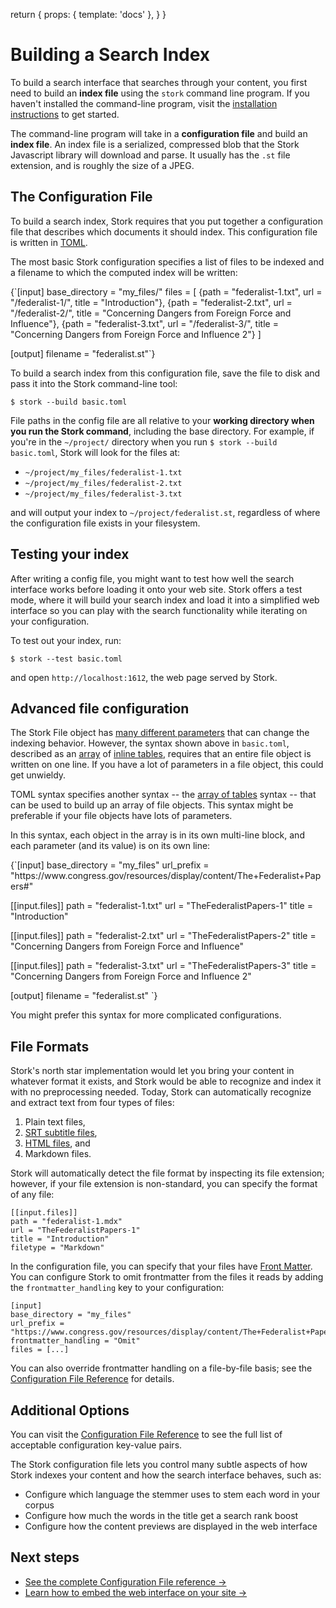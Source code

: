  return {
    props: { template: 'docs' },
  }
}

# Building a Search Index

To build a search interface that searches through your content, you first need to build an **index file** using the `stork` command line program. If you haven't installed the command-line program, visit the [installation instructions](/docs/install) to get started.

The command-line program will take in a **configuration file** and build an **index file**. An index file is a serialized, compressed blob that the Stork Javascript library will download and parse. It usually has the `.st` file extension, and is roughly the size of a JPEG.

## The Configuration File

To build a search index, Stork requires that you put together a configuration file that describes which documents it should index. This configuration file is written in [TOML](https://toml.io/).

The most basic Stork configuration specifies a list of files to be indexed and a filename to which the computed index will be written:

<Wide>
  <Codeblock filename="basic.toml">
    {`[input]
base_directory = "my_files/"
files = [
    {path = "federalist-1.txt", url = "/federalist-1/", title = "Introduction"},
    {path = "federalist-2.txt", url = "/federalist-2/", title = "Concerning Dangers from Foreign Force and Influence"},
    {path = "federalist-3.txt", url = "/federalist-3/", title = "Concerning Dangers from Foreign Force and Influence 2"}
]
 
[output]
filename = "federalist.st"`}
  </Codeblock>
</Wide>

To build a search index from this configuration file, save the file to disk and pass it into the Stork command-line tool:

```
$ stork --build basic.toml
```



File paths in the config file are all relative to your **working directory when you run the Stork command**, including the base directory. For example, if you're in the `~/project/` directory when you run `$ stork --build basic.toml`, Stork will look for the files at:

- `~/project/my_files/federalist-1.txt`
- `~/project/my_files/federalist-2.txt`
- `~/project/my_files/federalist-3.txt`

and will output your index to `~/project/federalist.st`, regardless of where the configuration file exists in your filesystem.

## Testing your index

After writing a config file, you might want to test how well the search interface works before loading it onto your web site. Stork offers a test mode, where it will build your search index and load it into a simplified web interface so you can play with the search functionality while iterating on your configuration.

To test out your index, run:

```
$ stork --test basic.toml
```

and open `http://localhost:1612`, the web page served by Stork.

## Advanced file configuration

The Stork File object has [many different parameters](/docs/config-ref) that can change the indexing behavior. However, the syntax shown above in `basic.toml`, described as an [array](https://toml.io/en/v1.0.0#array) of [inline tables](https://toml.io/en/v1.0.0#inline-table), requires that an entire file object is written on one line. If you have a lot of parameters in a file object, this could get unwieldy.

TOML syntax specifies another syntax -- the [array of tables](https://toml.io/en/v1.0.0#array-of-tables) syntax -- that can be used to build up an array of file objects. This syntax might be preferable if your file objects have lots of parameters. 

In this syntax, each object in the array is in its own multi-line block, and each parameter (and its value) is on its own line:

<Wide>
  <Codeblock filename="longer.toml">
    {`[input]
base_directory = "my_files"
url_prefix = "https://www.congress.gov/resources/display/content/The+Federalist+Papers#"
 
[[input.files]] 
path = "federalist-1.txt"
url = "TheFederalistPapers-1"
title = "Introduction"
 
[[input.files]]
path = "federalist-2.txt"
url = "TheFederalistPapers-2"
title = "Concerning Dangers from Foreign Force and Influence"
 
[[input.files]]
path = "federalist-3.txt"
url = "TheFederalistPapers-3"
title = "Concerning Dangers from Foreign Force and Influence 2"
 
[output]
filename = "federalist.st"
`}
  </Codeblock>
</Wide>

You might prefer this syntax for more complicated configurations.

## File Formats

Stork's north star implementation would let you bring your content in whatever format it exists, and Stork would be able to recognize and index it with no preprocessing needed. Today, Stork can automatically recognize and extract text from four types of files:

1. Plain text files,
2. [SRT subtitle files](/docs/srt),
3. [HTML files](/docs/html), and
4. Markdown files.

Stork will automatically detect the file format by inspecting its file extension; however, if your file extension is non-standard, you can specify the format of any file:

```
[[input.files]]
path = "federalist-1.mdx"
url = "TheFederalistPapers-1"
title = "Introduction"
filetype = "Markdown"
```

In the configuration file, you can specify that your files have [Front Matter](https://jekyllrb.com/docs/front-matter/). You can configure Stork to omit frontmatter from the files it reads by adding the `frontmatter_handling` key to your configuration:

```
[input]
base_directory = "my_files"
url_prefix = "https://www.congress.gov/resources/display/content/The+Federalist+Papers#"
frontmatter_handling = "Omit"
files = [...]
```

You can also override frontmatter handling on a file-by-file basis; see the [Configuration File Reference](/docs/config-ref) for details.

## Additional Options

You can visit the [Configuration File Reference](/docs/config-ref) to see the full list of acceptable configuration key-value pairs.

The Stork configuration file lets you control many subtle aspects of how Stork indexes your content and how the search interface behaves, such as:

- Configure which language the stemmer uses to stem each word in your corpus
- Configure how much the words in the title get a search rank boost
- Configure how the content previews are displayed in the web interface

## Next steps

- [See the complete Configuration File reference →](/docs/config-ref)
- [Learn how to embed the web interface on your site →](/docs/interface)
